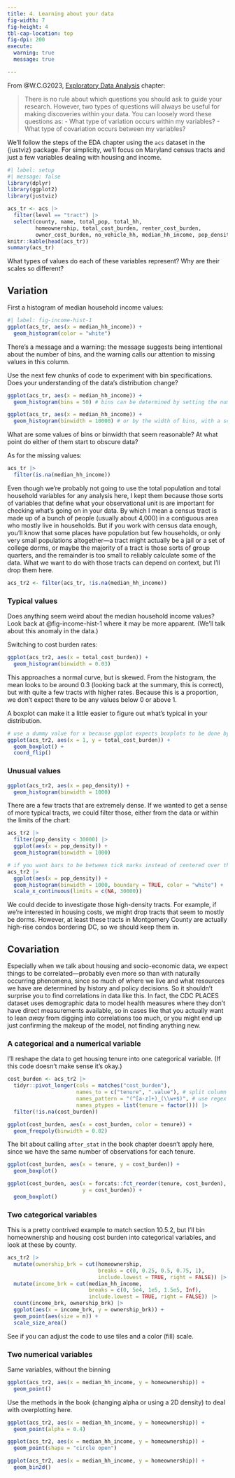 ```yaml
---
title: 4. Learning about your data
fig-width: 7
fig-height: 4
tbl-cap-location: top
fig-dpi: 200
execute:
  warning: true
  message: true

---
```


From @W.C.G2023, [Exploratory Data Analysis](https://r4ds.hadley.nz/eda) chapter:

> There is no rule about which questions you should ask to guide your research. However, two types of questions will always be useful for making discoveries within your data. You can loosely word these questions as:
> - What type of variation occurs within my variables?
> - What type of covariation occurs between my variables?

We'll follow the steps of the EDA chapter using the `acs` dataset in the {justviz} package. For simplicity, we'll focus on Maryland census tracts and just a few variables dealing with housing and income.

```r
#| label: setup
#| message: false
library(dplyr)
library(ggplot2)
library(justviz)
```

```r
acs_tr <- acs |>
  filter(level == "tract") |>
  select(county, name, total_pop, total_hh,
         homeownership, total_cost_burden, renter_cost_burden,
         owner_cost_burden, no_vehicle_hh, median_hh_income, pop_density)
knitr::kable(head(acs_tr))
summary(acs_tr)
```

What types of values do each of these variables represent? Why are their scales so different?

## Variation

First a histogram of median household income values:

```r
#| label: fig-income-hist-1
ggplot(acs_tr, aes(x = median_hh_income)) +
  geom_histogram(color = "white")
```

There's a message and a warning: the message suggests being intentional about the number of bins, and the warning calls our attention to missing values in this column.

Use the next few chunks of code to experiment with bin specifications. Does your understanding of the data's distribution change?

```r
ggplot(acs_tr, aes(x = median_hh_income)) +
  geom_histogram(bins = 50) # bins can be determined by setting the number of bins
```


```r
ggplot(acs_tr, aes(x = median_hh_income)) +
  geom_histogram(binwidth = 10000) # or by the width of bins, with a scale corresponding to the x-axis
```

What are some values of bins or binwidth that seem reasonable? At what point do either of them start to obscure data?

As for the missing values:

```r
acs_tr |>
  filter(is.na(median_hh_income))
```

Even though we're probably not going to use the total population and total household variables for any analysis here, I kept them because those sorts of variables that define what your observational unit is are important for checking what's going on in your data. By which I mean a census tract is made up of a bunch of people (usually about 4,000) in a contiguous area who mostly live in households. But if you work with census data enough, you'll know that some places have population but few households, or only very small populations altogether---a tract might actually be a jail or a set of college dorms, or maybe the majority of a tract is those sorts of group quarters, and the remainder is too small to reliably calculate some of the data. What we want to do with those tracts can depend on context, but I'll drop them here.

```r
acs_tr2 <- filter(acs_tr, !is.na(median_hh_income))
```

### Typical values

Does anything seem weird about the median household income values? Look back at @fig-income-hist-1 where it may be more apparent. (We'll talk about this anomaly in the data.)

Switching to cost burden rates:

```r
ggplot(acs_tr2, aes(x = total_cost_burden)) +
  geom_histogram(binwidth = 0.03)
```

This approaches a normal curve, but is skewed. From the histogram, the mean looks to be around 0.3 (looking back at the summary, this is correct), but with quite a few tracts with higher rates. Because this is a proportion, we don't expect there to be any values below 0 or above 1.

A boxplot can make it a little easier to figure out what's typical in your distribution.

```r
# use a dummy value for x because ggplot expects boxplots to be done by a discrete variable
ggplot(acs_tr2, aes(x = 1, y = total_cost_burden)) +
  geom_boxplot() +
  coord_flip()
```

### Unusual values

```r
ggplot(acs_tr2, aes(x = pop_density)) +
  geom_histogram(binwidth = 1000)
```

There are a few tracts that are extremely dense. If we wanted to get a sense of more typical tracts, we could filter those, either from the data or within the limits of the chart:

```r
acs_tr2 |>
  filter(pop_density < 30000) |>
  ggplot(aes(x = pop_density)) +
  geom_histogram(binwidth = 1000)

# if you want bars to be between tick marks instead of centered over them, set boundary = TRUE
acs_tr2 |>
  ggplot(aes(x = pop_density)) +
  geom_histogram(binwidth = 1000, boundary = TRUE, color = "white") +
  scale_x_continuous(limits = c(NA, 30000))
```

We could decide to investigate those high-density tracts. For example, if we're interested in housing costs, we might drop tracts that seem to mostly be dorms. However, at least these tracts in Montgomery County are actually high-rise condos bordering DC, so we should keep them in.

## Covariation

Especially when we talk about housing and socio-economic data, we expect things to be correlated---probably even more so than with naturally occurring phenomena, since so much of where we live and what resources we have are determined by history and policy decisions. So it shouldn't surprise you to find correlations in data like this. In fact, the CDC PLACES dataset uses demographic data to model health measures where they don't have direct measurements available, so in cases like that you actually want to lean _away_ from digging into correlations too much, or you might end up just confirming the makeup of the model, not finding anything new.

### A categorical and a numerical variable

I'll reshape the data to get housing tenure into one categorical variable. (If this code doesn't make sense it's okay.)

```r
cost_burden <- acs_tr2 |>
  tidyr::pivot_longer(cols = matches("cost_burden"), 
                      names_to = c("tenure", ".value"), # split column names into tenure and the name of the measure (cost_burden)
                      names_pattern = "(^[a-z]+)_(\\w+$)", # use regex to match a set of lowercase letters at the start of the string, followed by an underscore, then match word characters until the end
                      names_ptypes = list(tenure = factor())) |>
  filter(!is.na(cost_burden))
```

```r
ggplot(cost_burden, aes(x = cost_burden, color = tenure)) +
  geom_freqpoly(binwidth = 0.02)
```

The bit about calling `after_stat` in the book chapter doesn't apply here, since we have the same number of observations for each tenure.

```r
ggplot(cost_burden, aes(x = tenure, y = cost_burden)) +
  geom_boxplot()
```

```r
ggplot(cost_burden, aes(x = forcats::fct_reorder(tenure, cost_burden), 
                        y = cost_burden)) +
  geom_boxplot()
```

### Two categorical variables

This is a pretty contrived example to match section 10.5.2, but I'll bin homeownership and housing cost burden into categorical variables, and look at these by county.

```r
acs_tr2 |>
  mutate(ownership_brk = cut(homeownership, 
                             breaks = c(0, 0.25, 0.5, 0.75, 1), 
                             include.lowest = TRUE, right = FALSE)) |>
  mutate(income_brk = cut(median_hh_income, 
                          breaks = c(0, 5e4, 1e5, 1.5e5, Inf),
                          include.lowest = TRUE, right = FALSE)) |>
  count(income_brk, ownership_brk) |>
  ggplot(aes(x = income_brk, y = ownership_brk)) +
  geom_point(aes(size = n)) +
  scale_size_area()
```

See if you can adjust the code to use tiles and a color (fill) scale.

### Two numerical variables

Same variables, without the binning

```r
ggplot(acs_tr2, aes(x = median_hh_income, y = homeownership)) +
  geom_point()
```

Use the methods in the book (changing alpha or using a 2D density) to deal with overplotting here.


```r
ggplot(acs_tr2, aes(x = median_hh_income, y = homeownership)) +
  geom_point(alpha = 0.4)
```


```r
ggplot(acs_tr2, aes(x = median_hh_income, y = homeownership)) +
  geom_point(shape = "circle open")
```


```r
ggplot(acs_tr2, aes(x = median_hh_income, y = homeownership)) +
  geom_bin2d()
```
